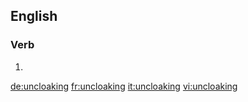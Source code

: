 ==English==

===Verb===
{{head|en|present participle}}

# {{present participle of|uncloak|lang=en}}

[[de:uncloaking]]
[[fr:uncloaking]]
[[it:uncloaking]]
[[vi:uncloaking]]